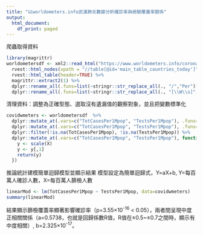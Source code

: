 ```yaml
---
title: "以worldometers.info武漢肺炎數據分析確診率與檢驗覆蓋率關係"
output:
  html_document:
    df_print: paged
---
```


爬蟲取得資料

```r
library(magrittr)
worldometersdf <- xml2::read_html("https://www.worldometers.info/coronavirus/") %>%
  rvest::html_nodes(xpath = "//table[@id='main_table_countries_today']") %>%
  rvest::html_table(header=TRUE) %>%
  magrittr::extract2(1) %>%
  dplyr::rename_all(.funs=list(~stringr::str_replace_all(., "/","Per")) ) %>%
  dplyr::rename_all(.funs=list(~stringr::str_replace_all(., "[\\W\\s]","")) )
```

清理資料：調整為正確型態、選取沒有遺漏值的觀察對象，並且把變數標準化

```r
covidwmeters <- worldometersdf  %>%
  dplyr::mutate_at(.vars=c("TotCasesPer1Mpop", "TestsPer1Mpop"), .funs=list(~stringr::str_replace_all(., ",","")) )  %>%
  dplyr::mutate_at(.vars=c("TotCasesPer1Mpop", "TestsPer1Mpop"), .funs=list(~as.numeric(.)) ) %>%
  dplyr::filter(!is.na(TotCasesPer1Mpop), !is.na(TestsPer1Mpop)) %>%
  dplyr::mutate_at(.vars=c("TotCasesPer1Mpop", "TestsPer1Mpop"), function(X) {
    y <- scale(X)
    y <- y[,1]
    return(y)
  })
```

推論統計建模簡單迴歸模型並顯示結果
模型設定為簡單迴歸式，Y=aX+b, Y=每百萬人確診人數，X=每百萬人篩檢人數

```r
linearMod <- lm(TotCasesPer1Mpop ~ TestsPer1Mpop, data=covidwmeters)
summary(linearMod)
```
結果顯示篩檢覆蓋率顯著影響確診率（p=3.55×10<sup>-16</sup> < 0.05），兩者間呈現中度正相關關係（a=0.5738，也就是回歸係數R值，R值在±0.5~±0.7之間時，顯示有中度相關）, b=2.325×10<sup>-17</sup>。